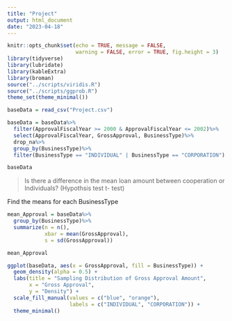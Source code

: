 ---
title: "Project"
output: html_document
date: "2023-04-18"
---

```{r setup, include=FALSE}
knitr::opts_chunk$set(echo = TRUE, message = FALSE,
                      warning = FALSE, error = TRUE, fig.height = 3)
library(tidyverse)
library(lubridate)
library(kableExtra)
library(broman)
source("../scripts/viridis.R")
source("../scripts/ggprob.R")
theme_set(theme_minimal())
```

```{r}
baseData = read_csv("Project.csv")

baseData = baseData%>%
  filter(ApprovalFiscalYear >= 2000 & ApprovalFiscalYear <= 2002)%>%
  select(ApprovalFiscalYear, GrossApproval, BusinessType)%>%
  drop_na%>%
  group_by(BusinessType)%>%
  filter(BusinessType == "INDIVIDUAL" | BusinessType == "CORPORATION")

baseData
```


> Is there a difference in the mean loan amount between cooperation or Individuals? (Hypothsis test t- test)\


Find the means for each BusinessType 
```{r}
mean_Approval = baseData%>%
  group_by(BusinessType)%>%
  summarize(n = n(),
            xbar = mean(GrossApproval),
            s = sd(GrossApproval))

mean_Approval

```

```{r}
ggplot(baseData, aes(x = GrossApproval, fill = BusinessType)) +
  geom_density(alpha = 0.5) +
  labs(title = "Sampling Distribution of Gross Approval Amount",
       x = "Gross Approval",
       y = "Density") +
  scale_fill_manual(values = c("blue", "orange"),
                    labels = c("INDIVIDUAL", "CORPORATION")) +
  theme_minimal()

```

```{r}

```



